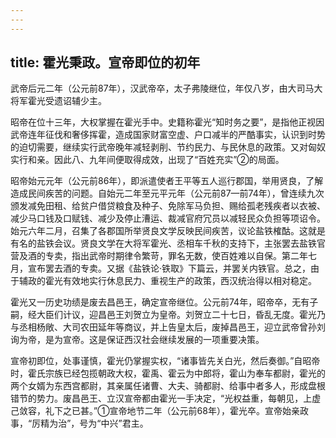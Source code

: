 ```yaml
---
---
---
```

title: 霍光秉政。宣帝即位的初年
---



武帝后元二年（公元前87年），汉武帝卒，太子弗陵继位，年仅八岁，由大司马大将军霍光受遗诏辅少主。

昭帝在位十三年，大权掌握在霍光手中。史籍称霍光“知时务之要”，是指他正视因武帝连年征伐和奢侈挥霍，造成国家财富空虚、户口减半的严酷事实，认识到时势的迫切需要，继续实行武帝晚年减轻剥削、节约民力、与民休息的政策。又对匈奴实行和亲。因此八、九年间便取得成效，出现了“百姓充实”②的局面。

昭帝始元元年（公元前86年），即派遣使者王平等五人巡行郡国，举用贤良，了解造成民间疾苦的问题。自始元二年至元平元年（公元前87—前74年），曾连续九次颁发减免田租、给贫户借贷粮食及种子、免除军马负担、赐给孤老残疾者以衣被、减少马口钱及口赋钱、减少及停止漕运、裁减官府冗员以减轻民众负担等项诏令。始元六年二月，召集了各郡国所举贤良文学反映民间疾苦，议论盐铁榷酤。这就是有名的盐铁会议。贤良文学在大将军霍光、丞相车千秋的支持下，主张罢去盐铁官营及酒的专卖，指出武帝时期律令繁苛，罪名无数，使百姓难以自保。第二年七月，宣布罢去酒的专卖。又据《盐铁论·铁取》下篇云，并罢关内铁官。总之，由于辅政的霍光有效地实行休息民力、重视生产的政策，西汉统治得以相对稳定。

霍光又一历史功绩是废去昌邑王，确定宣帝继位。公元前74年，昭帝卒，无有子嗣，经大臣们计议，迎昌邑王刘贺立为皇帝。刘贺立二十七日，昏乱无度。霍光乃与丞相杨敞、大司农田延年等商议，并上告皇太后，废掉昌邑王，迎立武帝曾孙刘询为帝，是为宣帝。这是保证西汉社会继续发展的一项重要决策。

宣帝初即位，处事谨慎，霍光仍掌握实权，“诸事皆先关白光，然后奏御。”自昭帝时，霍氏宗族已经包揽朝政大权，霍禹、霍云为中郎将，霍山为奉车都尉，霍光的两个女婿为东西宫都尉，其亲属任诸曹、大夫、骑都尉、给事中者多人，形成盘根错节的势力。废昌邑王、立汉宣帝都由霍光一手决定，“光权益重，每朝见，上虚己敛容，礼下之已甚。”①宣帝地节二年（公元前68年），霍光卒。宣帝始亲政事，“厉精为治”，号为“中兴”君主。